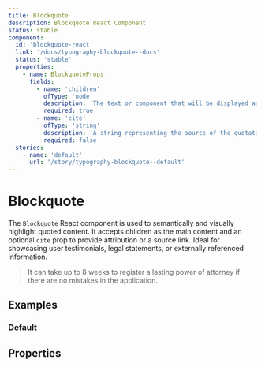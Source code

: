 ```yaml
---
title: Blockquote
description: Blockquote React Component
status: stable
component:
  id: 'blockquote-react'
  link: '/docs/typography-blockquote--docs'
  status: 'stable'
  properties:
    - name: BlockquoteProps
      fields:
        - name: 'children'
          ofType: 'node'
          description: 'The text or component that will be displayed as the main content of the blockquote.'
          required: true
        - name: 'cite'
          ofType: 'string'
          description: 'A string representing the source of the quotation. This can be a URL or a plain text description.'
          required: false
  stories:
    - name: 'default'
      url: '/story/typography-blockquote--default'
---
```


# Blockquote

The `Blockquote` React component is used to semantically and visually highlight quoted content. It accepts children as the main content and an optional `cite` prop to provide attribution or a source link. Ideal for showcasing user testimonials, legal statements, or externally referenced information.

<Section current="react">

<ComponentPreview>
  <Blockquote cite="https://example.com/source">
    It can take up to 8 weeks to register a lasting power of attorney if there
    are no mistakes in the application.
  </Blockquote>
</ComponentPreview>

## Examples

### Default

<StorybookFrame
  className="h-auto"
  componentId="blockquote-react"
  story="default"
/>

## Properties

<ComponentPropertiesTable componentId="blockquote-react" />

</Section>
